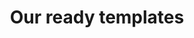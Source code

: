 ---
home_title: "Collection of pre-made video templates"
home_details: "Optimize your impact this holiday season with an AI-driven, multichannel marketing strategy. 
Get all the tips and tricks in our free ebook."
title: "Our ready templates"
details: "Everything you need to dominate app service fortified the industry’s #1 rated our customer support."
items:
  - "/assets/video/1.mp4"
  - "/assets/video/2.mp4"
  - "/assets/video/4.mp4"
  - "/assets/video/6.mp4"
  - "/assets/video/3.mp4"
  - "/assets/video/5.mp4"
  - "/assets/video/1.mp4"
  - "/assets/video/2.mp4"
  - "/assets/video/4.mp4"
  - "/assets/video/6.mp4"
  - "/assets/video/3.mp4"
  - "/assets/video/5.mp4"
  - "/assets/video/1.mp4"
  - "/assets/video/2.mp4"
  - "/assets/video/4.mp4"
  - "/assets/video/6.mp4"
  - "/assets/video/3.mp4"
  - "/assets/video/5.mp4"
action_btn:
  enable: true
  label: "Explore all templates"
  link: "/video-editor/project"
meta:
  meta_title: "Project page"
  meta_description: "Project page description"
---